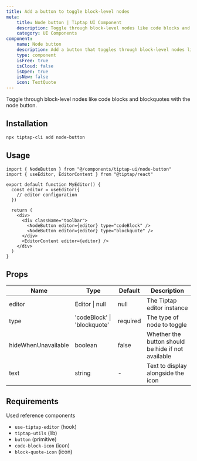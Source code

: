 ```yaml
---
title: Add a button to toggle block-level nodes
meta:
    title: Node button | Tiptap UI Component
    description: Toggle through block-level nodes like code blocks and blockquotes with the node button. More in the docs.
    category: UI Components
component:
    name: Node button
    description: Add a button that toggles through block-level nodes like blockquotes.
    type: component
    isFree: true
    isCloud: false
    isOpen: true
    isNew: false
    icon: TextQuote
---
```


Toggle through block-level nodes like code blocks and blockquotes with the node button.

<CodeDemo isScrollable src="https://template.tiptap.dev/preview/tiptap-ui/node-button" />

## Installation

```bash
npx tiptap-cli add node-button
```

## Usage

```tsx
import { NodeButton } from "@/components/tiptap-ui/node-button"
import { useEditor, EditorContent } from "@tiptap/react"

export default function MyEditor() {
  const editor = useEditor({
    // editor configuration
  })

  return (
    <div>
      <div className="toolbar">
        <NodeButton editor={editor} type="codeBlock" />
        <NodeButton editor={editor} type="blockquote" />
      </div>
      <EditorContent editor={editor} />
    </div>
  )
}
```

## Props

| Name                | Type                        | Default  | Description                                        |
| ------------------- | --------------------------- | -------- | -------------------------------------------------- |
| editor              | Editor \| null              | null     | The Tiptap editor instance                         |
| type                | 'codeBlock' \| 'blockquote' | required | The type of node to toggle                         |
| hideWhenUnavailable | boolean                     | false    | Whether the button should be hide if not available |
| text                | string                      | -        | Text to display alongside the icon                 |

## Requirements

Used reference components

- `use-tiptap-editor` (hook)
- `tiptap-utils` (lib)
- `button` (primitive)
- `code-block-icon` (icon)
- `block-quote-icon` (icon)